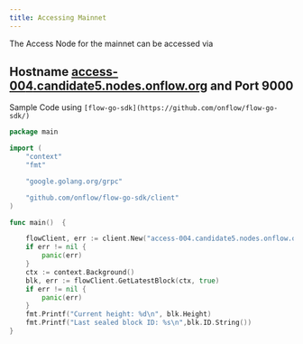 ```yaml
---
title: Accessing Mainnet
---
```


The Access Node for the mainnet can be accessed via

## Hostname [access-00**4**.candidate5.nodes.onflow.org](http://access-005.candidate1.nodes.onflow.org/) and Port 9000

Sample Code using `[flow-go-sdk](https://github.com/onflow/flow-go-sdk/)`

```go
package main

import (
	"context"
	"fmt"

	"google.golang.org/grpc"

	"github.com/onflow/flow-go-sdk/client"
)

func main()  {

	flowClient, err := client.New("access-004.candidate5.nodes.onflow.org:9000", grpc.WithInsecure())
	if err != nil {
		panic(err)
	}
	ctx := context.Background()
	blk, err := flowClient.GetLatestBlock(ctx, true)
	if err != nil {
		panic(err)
	}
	fmt.Printf("Current height: %d\n", blk.Height)
	fmt.Printf("Last sealed block ID: %s\n",blk.ID.String())
}
```
